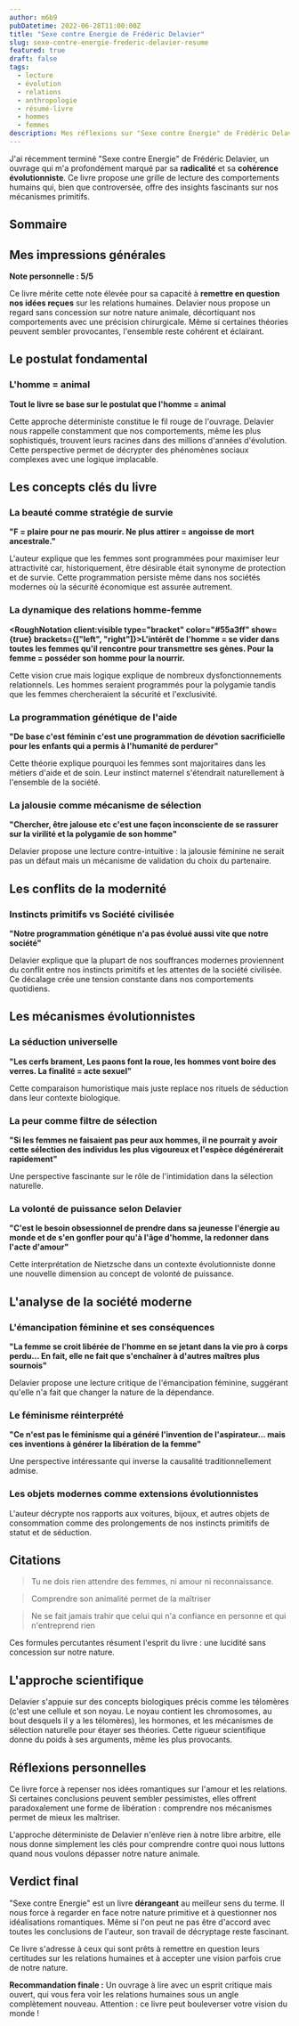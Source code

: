 ```yaml
---
author: m6b9
pubDatetime: 2022-06-28T11:00:00Z
title: "Sexe contre Energie de Frédéric Delavier"
slug: sexe-contre-energie-frederic-delavier-resume
featured: true
draft: false
tags:
  - lecture
  - évolution
  - relations
  - anthropologie
  - résumé-livre
  - hommes
  - femmes
description: Mes réflexions sur "Sexe contre Energie" de Frédéric Delavier, une analyse provocante des comportements humains à travers le prisme de l'évolution.
---
```



J'ai récemment terminé "Sexe contre Energie" de Frédéric Delavier, un ouvrage qui m'a profondément marqué par sa **<RoughNotation client:visible type="highlight" color="#ff6b6b" show={true}>radicalité</RoughNotation>** et sa **<RoughNotation client:visible type="highlight" color="#74b9ff" show={true}>cohérence évolutionniste</RoughNotation>**. Ce livre propose une grille de lecture des comportements humains qui, bien que controversée, offre des insights fascinants sur nos mécanismes primitifs.

## Sommaire

## Mes impressions générales

**Note personnelle : 5/5**

Ce livre mérite cette note élevée pour sa capacité à **<RoughNotation client:visible type="underline" color="#e17055" show={true}>remettre en question nos idées reçues</RoughNotation>** sur les relations humaines. Delavier nous propose un regard sans concession sur notre nature animale, décortiquant nos comportements avec une <RoughNotation client:visible type="highlight" color="#00b894" show={true}>précision chirurgicale</RoughNotation>. Même si certaines théories peuvent sembler provocantes, l'ensemble reste cohérent et éclairant.

## Le postulat fondamental

### L'homme = animal

**<RoughNotation client:visible type="box" color="#fd79a8" show={true}>Tout le livre se base sur le postulat que l'homme = animal</RoughNotation>**

Cette approche déterministe constitue le fil rouge de l'ouvrage. Delavier nous rappelle constamment que nos comportements, même les plus sophistiqués, trouvent leurs racines dans des millions d'années d'évolution. Cette perspective permet de décrypter des phénomènes sociaux complexes avec une logique implacable.

<EvolutionTimeline client:visible />

## Les concepts clés du livre

### La beauté comme stratégie de survie

**"<RoughNotation client:visible type="highlight" color="#96ceb4" show={true}>F = plaire pour ne pas mourir. Ne plus attirer = angoisse de mort ancestrale.</RoughNotation>"**

L'auteur explique que les femmes sont programmées pour maximiser leur attractivité car, historiquement, être désirable était synonyme de <RoughNotation client:visible type="underline" color="#e84393" show={true}>protection et de survie</RoughNotation>. Cette programmation persiste même dans nos sociétés modernes où la sécurité économique est assurée autrement.

<SurvivalValueCalculator client:visible />

### La dynamique des relations homme-femme

**<RoughNotation client:visible type="bracket" color="#55a3ff" show={true} brackets={["left", "right"]}>L'intérêt de l'homme = se vider dans toutes les femmes qu'il rencontre pour transmettre ses gènes. Pour la femme = posséder son homme pour la nourrir.</RoughNotation>**

Cette vision crue mais logique explique de nombreux dysfonctionnements relationnels. Les hommes seraient programmés pour la <RoughNotation client:visible type="circle" color="#ff7675" show={true}>polygamie</RoughNotation> tandis que les femmes chercheraient la <RoughNotation client:visible type="circle" color="#a29bfe" show={true}>sécurité et l'exclusivité</RoughNotation>.

<GenderStrategyMatrix client:visible />

### La programmation génétique de l'aide

**"<RoughNotation client:visible type="highlight" color="#81ecec" show={true}>De base c'est féminin c'est une programmation de dévotion sacrificielle pour les enfants qui a permis à l'humanité de perdurer</RoughNotation>"**

Cette théorie explique pourquoi les femmes sont majoritaires dans les métiers d'aide et de soin. Leur <RoughNotation client:visible type="underline" color="#fd79a8" show={true}>instinct maternel</RoughNotation> s'étendrait naturellement à l'ensemble de la société.

### La jalousie comme mécanisme de sélection

**"<RoughNotation client:visible type="highlight" color="#ffeaa7" show={true}>Chercher, être jalouse etc c'est une façon inconsciente de se rassurer sur la virilité et la polygamie de son homme</RoughNotation>"**

Delavier propose une lecture contre-intuitive : la jalousie féminine ne serait pas un défaut mais un <RoughNotation client:visible type="box" color="#00cec9" show={true}>mécanisme de validation</RoughNotation> du choix du partenaire.

## Les conflits de la modernité

### Instincts primitifs vs Société civilisée

**"<RoughNotation client:visible type="highlight" color="#ff6b6b" show={true}>Notre programmation génétique n'a pas évolué aussi vite que notre société</RoughNotation>"**

Delavier explique que la plupart de nos <RoughNotation client:visible type="underline" color="#fd79a8" show={true}>souffrances modernes</RoughNotation> proviennent du conflit entre nos instincts primitifs et les attentes de la société civilisée. Ce décalage crée une tension constante dans nos comportements quotidiens.

<InstinctSocietyConflict client:visible />

## Les mécanismes évolutionnistes

### La séduction universelle

**"<RoughNotation client:visible type="highlight" color="#fab1a0" show={true}>Les cerfs brament, Les paons font la roue, les hommes vont boire des verres. La finalité = acte sexuel</RoughNotation>"**

Cette comparaison humoristique mais juste replace nos rituels de séduction dans leur contexte biologique.

### La peur comme filtre de sélection

**"<RoughNotation client:visible type="highlight" color="#ff6b6b" show={true}>Si les femmes ne faisaient pas peur aux hommes, il ne pourrait y avoir cette sélection des individus les plus vigoureux et l'espèce dégénérerait rapidement</RoughNotation>"**

Une perspective fascinante sur le rôle de l'intimidation dans la <RoughNotation client:visible type="underline" color="#00b894" show={true}>sélection naturelle</RoughNotation>.

### La volonté de puissance selon Delavier

**"<RoughNotation client:visible type="highlight" color="#6c5ce7" show={true}>C'est le besoin obsessionnel de prendre dans sa jeunesse l'énergie au monde et de s'en gonfler pour qu'à l'âge d'homme, la redonner dans l'acte d'amour</RoughNotation>"**

Cette interprétation de <RoughNotation client:visible type="circle" color="#e17055" show={true}>Nietzsche</RoughNotation> dans un contexte évolutionniste donne une nouvelle dimension au concept de volonté de puissance.

## L'analyse de la société moderne

### L'émancipation féminine et ses conséquences

**"<RoughNotation client:visible type="highlight" color="#fd79a8" show={true}>La femme se croit libérée de l'homme en se jetant dans la vie pro à corps perdu... En fait, elle ne fait que s'enchaîner à d'autres maîtres plus sournois</RoughNotation>"**

Delavier propose une lecture critique de l'émancipation féminine, suggérant qu'elle n'a fait que changer la <RoughNotation client:visible type="underline" color="#fdcb6e" show={true}>nature de la dépendance</RoughNotation>.

### Le féminisme réinterprété

**"<RoughNotation client:visible type="highlight" color="#74b9ff" show={true}>Ce n'est pas le féminisme qui a généré l'invention de l'aspirateur... mais ces inventions à générer la libération de la femme</RoughNotation>"**

Une perspective intéressante qui inverse la <RoughNotation client:visible type="box" color="#00cec9" show={true}>causalité</RoughNotation> traditionnellement admise.

<SocietyComparison client:visible />

### Les objets modernes comme extensions évolutionnistes

L'auteur décrypte nos rapports aux voitures, bijoux, et autres objets de consommation comme des prolongements de nos <RoughNotation client:visible type="underline" color="#e84393" show={true}>instincts primitifs</RoughNotation> de statut et de séduction.

## Citations

> <RoughNotation client:visible type="highlight" color="#ff6b6b" show={true}>Tu ne dois rien attendre des femmes, ni amour ni reconnaissance.</RoughNotation>

> <RoughNotation client:visible type="highlight" color="#00b894" show={true}>Comprendre son animalité permet de la maîtriser</RoughNotation>

> <RoughNotation client:visible type="highlight" color="#74b9ff" show={true}>Ne se fait jamais trahir que celui qui n'a confiance en personne et qui n'entreprend rien</RoughNotation>

Ces formules percutantes résument l'esprit du livre : une <RoughNotation client:visible type="underline" color="#fd79a8" show={true}>lucidité sans concession</RoughNotation> sur notre nature.

## L'approche scientifique

Delavier s'appuie sur des concepts biologiques précis comme les <RoughNotation client:visible type="circle" color="#a29bfe" show={true}>télomères</RoughNotation> (c'est une cellule et son noyau. Le noyau contient les chromosomes, au bout desquels il y a les télomères), les hormones, et les mécanismes de <RoughNotation client:visible type="highlight" color="#96ceb4" show={true}>sélection naturelle</RoughNotation> pour étayer ses théories. Cette rigueur scientifique donne du poids à ses arguments, même les plus provocants.

## Réflexions personnelles

Ce livre force à repenser nos idées romantiques sur l'amour et les relations. Si certaines conclusions peuvent sembler pessimistes, elles offrent paradoxalement une forme de <RoughNotation client:visible type="highlight" color="#fdcb6e" show={true}>libération</RoughNotation> : comprendre nos mécanismes permet de mieux les maîtriser.

L'approche déterministe de Delavier n'enlève rien à notre <RoughNotation client:visible type="underline" color="#55a3ff" show={true}>libre arbitre</RoughNotation>, elle nous donne simplement les clés pour comprendre contre quoi nous luttons quand nous voulons dépasser notre nature animale.

## Verdict final

"Sexe contre Energie" est un livre **dérangeant** au meilleur sens du terme. Il nous force à regarder en face notre nature primitive et à questionner nos idéalisations romantiques. Même si l'on peut ne pas être d'accord avec toutes les conclusions de l'auteur, son travail de décryptage reste fascinant.

Ce livre s'adresse à ceux qui sont prêts à remettre en question leurs certitudes sur les relations humaines et à accepter une vision parfois <RoughNotation client:visible type="box" color="#fd79a8" show={true}>crue de notre nature</RoughNotation>.

**Recommandation finale :** Un ouvrage à lire avec un esprit critique mais ouvert, qui vous fera voir les relations humaines sous un angle complètement nouveau. Attention : ce livre peut bouleverser votre vision du monde ! 